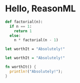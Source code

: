 
# Hello, ReasonML

```python
def factorial(n):
  if n == 1:
    return 1
  else:
    n * factorial(n - 1)
```

```ocaml
let worthIt = "Absolutely!"
```

```haskell
let worthIt = "Absolutely!"
```

```rust
fn worthIt() {
  println!("Absolutely!");
}
```
